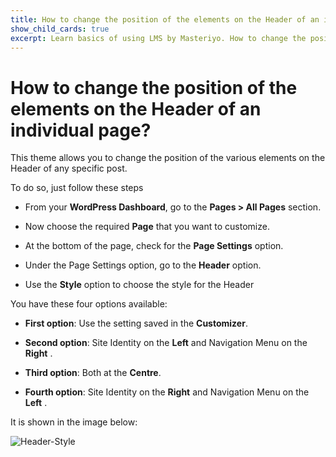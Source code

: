 ---
title: How to change the position of the elements on the Header of an individual page?
show_child_cards: true
excerpt: Learn basics of using LMS by Masteriyo. How to change the position of the elements on the Header of an individual page.
---

# How to change the position of the elements on the Header of an individual page?

This theme allows you to change the position of the various elements on the Header of any specific post.

To do so, just follow these steps

- From your **WordPress Dashboard**, go to the **Pages > All Pages** section.

- Now choose the required **Page** that you want to customize.

- At the bottom of the page, check for the **Page Settings** option.

- Under the Page Settings option, go to the **Header** option.

- Use the **Style** option to choose the style for the Header

You have these four options available:

- **First option**: Use the setting saved in the **Customizer**.

- **Second option**: Site Identity on the **Left** and Navigation Menu on the **Right** .

- **Third option**: Both at the **Centre**.

- **Fourth option**: Site Identity on the **Right** and Navigation Menu on the **Left** .

It is shown in the image below:

![Header-Style](https://user-images.githubusercontent.com/109593521/183599614-d2c90164-052f-4bc1-9a23-70f8831b20c8.png)


